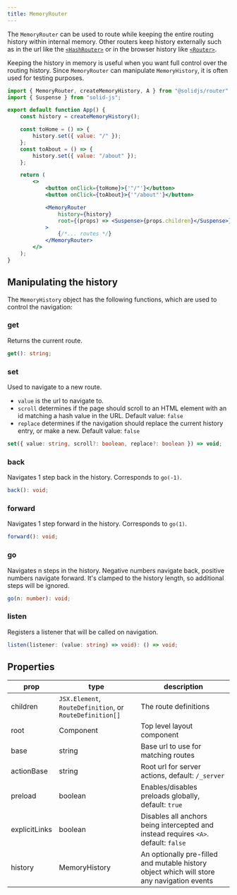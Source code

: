 ```yaml
---
title: MemoryRouter
---
```


The `MemoryRouter` can be used to route while keeping the entire routing history within internal memory.
Other routers keep history externally such as in the url like the [`<HashRouter>`](/solid-router/reference/components/hash-router) or in the browser history like [`<Router>`](/solid-router/reference/components/memory-router).

Keeping the history in memory is useful when you want full control over the routing history.
Since `MemoryRouter` can manipulate `MemoryHistory`, it is often used for testing purposes.

```jsx
import { MemoryRouter, createMemoryHistory, A } from "@solidjs/router";
import { Suspense } from "solid-js";

export default function App() {
	const history = createMemoryHistory();

	const toHome = () => {
		history.set({ value: "/" });
	};
	const toAbout = () => {
		history.set({ value: "/about" });
	};

	return (
		<>
			<button onClick={toHome}>{'"/"'}</button>
			<button onClick={toAbout}>{'"/about"'}</button>

			<MemoryRouter
				history={history}
				root={(props) => <Suspense>{props.children}</Suspense>}
			>
				{/*... routes */}
			</MemoryRouter>
		</>
	);
}
```

## Manipulating the history

The `MemoryHistory` object has the following functions, which are used to control the navigation:

### get

Returns the current route.

```ts
get(): string;
```

### set

Used to navigate to a new route.

- `value` is the url to navigate to.
- `scroll` determines if the page should scroll to an HTML element with an id matching a hash value in the URL. Default value: `false`
- `replace` determines if the navigation should replace the current history entry, or make a new. Default value: `false`

```ts
set({ value: string, scroll?: boolean, replace?: boolean }) => void;
```

### back

Navigates 1 step back in the history. Corresponds to `go(-1)`.

```ts
back(): void;
```

### forward

Navigates 1 step forward in the history. Corresponds to `go(1)`.

```ts
forward(): void;
```

### go

Navigates n steps in the history. Negative numbers navigate back, positive numbers navigate forward. It's clamped to the history length, so additional steps will be ignored.

```ts
go(n: number): void;
```

### listen

Registers a listener that will be called on navigation.

```ts
listen(listener: (value: string) => void): () => void;
```

## Properties

| prop          | type                                                     | description                                                                                |
| ------------- | -------------------------------------------------------- | ------------------------------------------------------------------------------------------ |
| children      | `JSX.Element`, `RouteDefinition`, or `RouteDefinition[]` | The route definitions                                                                      |
| root          | Component                                                | Top level layout component                                                                 |
| base          | string                                                   | Base url to use for matching routes                                                        |
| actionBase    | string                                                   | Root url for server actions, default: `/_server`                                           |
| preload       | boolean                                                  | Enables/disables preloads globally, default: `true`                                        |
| explicitLinks | boolean                                                  | Disables all anchors being intercepted and instead requires `<A>`. default: `false`        |
| history       | MemoryHistory                                            | An optionally pre-filled and mutable history object which will store any navigation events |
